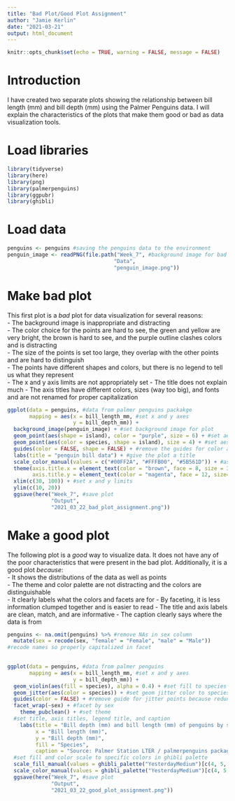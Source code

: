 ```yaml
---
title: "Bad Plot/Good Plot Assignment"
author: "Jamie Kerlin"
date: "2021-03-21"
output: html_document
---
```


```r
knitr::opts_chunk$set(echo = TRUE, warning = FALSE, message = FALSE)
```

# Introduction
I have created two separate plots showing the relationship between bill length (mm)
and bill depth (mm) using the Palmer Penguins data. I will explain the characteristics
of the plots that make them good or bad as data visualization tools.

# Load libraries

```r
library(tidyverse)
library(here)
library(png)
library(palmerpenguins)
library(ggpubr)
library(ghibli)
```

# Load data
```r
penguins <- penguins #saving the penguins data to the environment
penguin_image <- readPNG(file.path("Week_7", #background image for bad plot
                                  "Data",
                                  "penguin_image.png"))
```

# Make bad plot
This first plot is a *bad* plot for data visualization for several reasons:  
 - The background image is inappropriate and distracting  
 - The color choice for the points are hard to see, the green and yellow are very bright,
 the brown is hard to see, and the purple outline clashes colors and is distracting  
 - The size of the points is set too large, they overlap with the other points and are hard
 to distinguish  
 - The points have different shapes and colors, but there is no legend to tell us what they represent  
 - The x and y axis limits are not appropriately set
 - The title does not explain much
 - The axis titles have different colors, sizes (way too big), and fonts and are not renamed for proper capitalization  
 
```r
ggplot(data = penguins, #data from palmer penguins packakge
       mapping = aes(x = bill_length_mm, #set x and y axes
                     y = bill_depth_mm)) +
  background_image(penguin_image) + #set background image for plot
  geom_point(aes(shape = island), color = "purple", size = 6) + #set aesthetics for background points
  geom_point(aes(color = species, shape = island), size = 4) + #set aesthetics for front points
  guides(color = FALSE, shape = FALSE) + #remove the guides for color and shape
  labs(title = "penguin bill data") + #give the plot a title
  scale_color_manual(values = c("#00FF2A", "#FFFB00", "#5B561D")) + #assign colors
  theme(axis.title.x = element_text(color = "brown", face = 8, size = 30), #change axis text color, font, and size
        axis.title.y = element_text(color = "magenta", face = 12, size= 15))  +
  xlim(c(30, 100)) + #set x and y limits
  ylim(c(10, 20)) 
  ggsave(here("Week_7", #save plot 
              "Output",
              "2021_03_22_bad_plot_assignment.png")) 
```
 

# Make a good plot
The following plot is a *good* way to visualize data. It does not have any of the poor characteristics that
were present in the bad plot. Additionally, it is a good plot *because*:  
 - It shows the distributions of the data as well as points  
 - The theme and color palette are not distracting and the colors are distinguishable  
 - It clearly labels what the colors and facets are for
 - By faceting, it is less information clumped together and is easier to read
 - The title and axis labels are clean, match, and are informative
 - The caption clearly says where the data is from
 
```r
penguins <- na.omit(penguins) %>% #remove NAs in sex column
  mutate(sex = recode(sex, "female" = "Female", "male" = "Male")) 
#recode names so properly capitalized in facet
  

ggplot(data = penguins, #data from palmer penguins
       mapping = aes(x = bill_length_mm, #set x and y axes
                     y = bill_depth_mm)) +
  geom_violin(aes(fill = species), alpha = 0.4) + #set fill to species and alpha value for violin plots
  geom_jitter(aes(color = species)) + #set geom jitter color to species
  guides(color = FALSE) + #remove guide for jitter points because redundant
  facet_wrap(~sex) + #facet by sex
    theme_pubclean() + #set theme
  #set title, axis titles, legend title, and caption
    labs(title = "Bill depth (mm) and bill length (mm) of penguins by species and sex",
         x = "Bill length (mm)",
         y = "Bill depth (mm)",
         fill = "Species", 
         caption = "Source: Palmer Station LTER / palmerpenguins packages") +
  #set fill and color scale to specific colors in ghibli palette
  scale_fill_manual(values = ghibli_palette("YesterdayMedium")[c(4, 5, 6)]) +
  scale_color_manual(values = ghibli_palette("YesterdayMedium")[c(4, 5, 6)]) +
  ggsave(here("Week_7", #save plot
              "Output",
              "2021_03_22_good_plot_assignment.png")) 
```
 
 
 
 